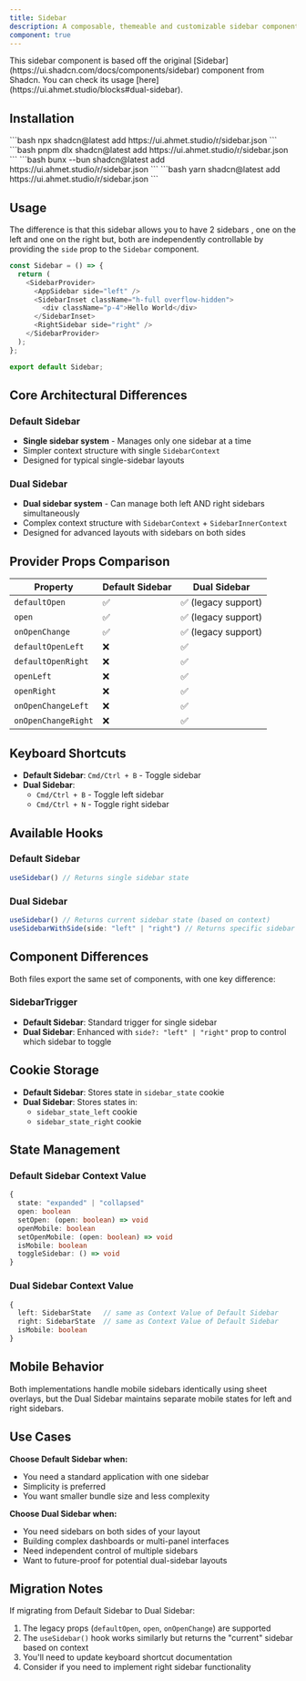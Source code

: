 ```yaml
---
title: Sidebar
description: A composable, themeable and customizable sidebar component.
component: true
---
```


<Callout type="info">
  This sidebar component is based off the original [Sidebar](https://ui.shadcn.com/docs/components/sidebar) component from Shadcn. You can check its usage [here](https://ui.ahmet.studio/blocks#dual-sidebar).
</Callout>

## Installation

<CodeTabs>
  <Tabs defaultValue="npm">
    <TabsContent value="npm">
      ```bash
      npx shadcn@latest add https://ui.ahmet.studio/r/sidebar.json
      ```
    </TabsContent>
    <TabsContent value="pnpm">
      ```bash
      pnpm dlx shadcn@latest add https://ui.ahmet.studio/r/sidebar.json
      ```
    </TabsContent>
    <TabsContent value="bun">
      ```bash
      bunx --bun shadcn@latest add https://ui.ahmet.studio/r/sidebar.json
      ```
    </TabsContent>
    <TabsContent value="yarn">
      ```bash
      yarn shadcn@latest add https://ui.ahmet.studio/r/sidebar.json
      ```
    </TabsContent>
  </Tabs>
</CodeTabs>

## Usage

The difference is that this sidebar allows you to have 2 sidebars , one on the left and one on the right but, both are independently controllable by providing the `side` prop to the `Sidebar` component.

```typescript showLineNumbers title="Sidebar.tsx"
const Sidebar = () => {
  return (
    <SidebarProvider>
      <AppSidebar side="left" />
      <SidebarInset className="h-full overflow-hidden">
        <div className="p-4">Hello World</div>
      </SidebarInset>
      <RightSidebar side="right" />
    </SidebarProvider>
  );
};

export default Sidebar;
```

## Core Architectural Differences

### Default Sidebar
- **Single sidebar system** - Manages only one sidebar at a time
- Simpler context structure with single `SidebarContext`
- Designed for typical single-sidebar layouts

### Dual Sidebar
- **Dual sidebar system** - Can manage both left AND right sidebars simultaneously
- Complex context structure with `SidebarContext` + `SidebarInnerContext`
- Designed for advanced layouts with sidebars on both sides

## Provider Props Comparison

| Property | Default Sidebar | Dual Sidebar |
|----------|-----------------|---------------|
| `defaultOpen` | ✅ | ✅ (legacy support) |
| `open` | ✅ | ✅ (legacy support) |
| `onOpenChange` | ✅ | ✅ (legacy support) |
| `defaultOpenLeft` | ❌ | ✅ |
| `defaultOpenRight` | ❌ | ✅ |
| `openLeft` | ❌ | ✅ |
| `openRight` | ❌ | ✅ |
| `onOpenChangeLeft` | ❌ | ✅ |
| `onOpenChangeRight` | ❌ | ✅ |

##  Keyboard Shortcuts

- **Default Sidebar**: `Cmd/Ctrl + B` - Toggle sidebar
- **Dual Sidebar**:
  - `Cmd/Ctrl + B` - Toggle left sidebar
  - `Cmd/Ctrl + N` - Toggle right sidebar

## Available Hooks

### Default Sidebar
```typescript
useSidebar() // Returns single sidebar state
```

### Dual Sidebar
```typescript
useSidebar() // Returns current sidebar state (based on context)
useSidebarWithSide(side: "left" | "right") // Returns specific sidebar state
```

## Component Differences

Both files export the same set of components, with one key difference:

### SidebarTrigger
- **Default Sidebar**: Standard trigger for single sidebar
- **Dual Sidebar**: Enhanced with `side?: "left" | "right"` prop to control which sidebar to toggle

## Cookie Storage

- **Default Sidebar**: Stores state in `sidebar_state` cookie
- **Dual Sidebar**: Stores states in:
  - `sidebar_state_left` cookie
  - `sidebar_state_right` cookie

## State Management

### Default Sidebar Context Value
```typescript
{
  state: "expanded" | "collapsed"
  open: boolean
  setOpen: (open: boolean) => void
  openMobile: boolean
  setOpenMobile: (open: boolean) => void
  isMobile: boolean
  toggleSidebar: () => void
}
```

### Dual Sidebar Context Value
```typescript
{
  left: SidebarState   // same as Context Value of Default Sidebar
  right: SidebarState  // same as Context Value of Default Sidebar
  isMobile: boolean
}
```

## Mobile Behavior

Both implementations handle mobile sidebars identically using sheet overlays, but the Dual Sidebar maintains separate mobile states for left and right sidebars.

## Use Cases

**Choose Default Sidebar when:**
- You need a standard application with one sidebar
- Simplicity is preferred
- You want smaller bundle size and less complexity

**Choose Dual Sidebar when:**
- You need sidebars on both sides of your layout
- Building complex dashboards or multi-panel interfaces
- Need independent control of multiple sidebars
- Want to future-proof for potential dual-sidebar layouts

## Migration Notes

If migrating from Default Sidebar to Dual Sidebar:
1. The legacy props (`defaultOpen`, `open`, `onOpenChange`) are supported
2. The `useSidebar()` hook works similarly but returns the "current" sidebar based on context
3. You'll need to update keyboard shortcut documentation
4. Consider if you need to implement right sidebar functionality